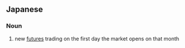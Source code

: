 ==Japanese==
{{ja-kanjitab|しん|ほ|k2=ぽ|yomi=on}}

===Noun===
{{ja-noun|しんぽ}}

# new [[future]]s trading on the first day the market opens on that month